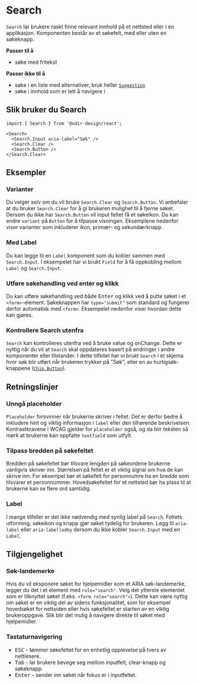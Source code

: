 
<Meta of={SearchStories} />

# Search

`Search` lar brukere raskt finne relevant innhold på et nettsted eller i en applikasjon. Komponenten består av et søkefelt, med eller uten en søkeknapp.

**Passer til å**

- søke med fritekst

**Passer ikke til å**

- søke i en liste med alternativer, bruk heller [`Suggestion`](/docs/components-suggestion--docs)
- søke i innhold som er lett å navigere i

## Slik bruker du Search

<Primary />
<Controls />

```tsx
import { Search } from '@udir-design/react';

<Search>
  <Search.Input aria-label="Søk" />
  <Search.Clear />
  <Search.Button />
</Search.Clear>
```

## Eksempler

### Varianter

Du velger selv om du vil bruke `Search.Clear` og `Search.Button`. Vi anbefaler at du bruker `Search.Clear` for å gi brukeren mulighet til å fjerne søket.
Dersom du ikke har `Search.Button` vil input feltet få et søkeikon.
Du kan endre `variant` på `Button` for å tilpasse visningen. Eksemplene nedenfor viser varianter som inkluderer ikon, primær- og sekundærknapp.

<Canvas of={SearchStories.Variants} />

### Med Label

Du kan legge til en `Label` komponent som du kobler sammen med `Search.Input`.
I eksempelet har vi brukt `Field` for å få oppkobling mellom `Label` og `Search.Input`.

<Canvas of={SearchStories.WithLabel} />

### Utføre søkehandling ved enter og klikk

Du kan utføre søkehandling ved både <kbd>Enter</kbd> og klikk ved å putte søket i et `<form>`-element. Søkeknappen har `type="submit"` som standard og fungerer derfor automatisk med `<form>`. Eksempelet nedenfor viser hvordan dette kan gjøres.

<Canvas of={SearchStories.Form} />

### Kontrollere Search utenfra

`Search` kan kontrolleres utenfra ved å bruke value og onChange. Dette er nyttig når du vil at `Search` skal oppdateres basert på endringer i andre komponenter eller tilstander.
I dette tilfellet har vi brukt `Search` i et skjema hvor søk blir utført når brukeren trykker på "Søk", eller en av hurtigsøk-knappene ([`Chip.Button`](/docs/components-chip--docs)).

<Canvas of={SearchStories.Controlled} />

## Retningslinjer

### Unngå placeholder

`Placeholder` forsvinner når brukerne skriver i feltet. Det er derfor bedre å inkludere hint og viktig informasjon i `label` eller den tilhørende beskrivelsen. Kontrastkravene i WCAG gjelder for `placeholder` også, og da blir teksten så mørk at brukerne kan oppfatte `textfield` som utfylt.

### Tilpass bredden på søkefeltet

Bredden på søkefeltet bør tilsvare lengden på søkeordene brukerne vanligvis skriver inn. Størrelsen på feltet er et viktig signal om hva de kan skrive inn. For eksempel bør et søkefelt for personnumre ha en bredde som tilsvarer et personnummer. Hovedsøkefeltet for et nettsted bør ha plass til at brukerne kan se flere ord samtidig.

### Label

I mange tilfeller er det ikke nødvendig med synlig label på `Search`. Feltets utforming, søkeikon og knapp gjør søket tydelig for brukeren.
Legg til `aria-label` eller `aria-labelledby` dersom du ikke kobler `Search.Input` med en `Label`.

## Tilgjengelighet

### Søk-landemerke

Hvis du vil eksponere søket for hjelpemidler som et ARIA søk-landemerke, legger du det i et element med `role="search"`. Velg det ytterste elementet som er tilknyttet søket (f.eks. `<form role="search">`). Dette kan være nyttig om søket er en viktig del av sidens funksjonalitet, som for eksempel hovedsøket for nettsiden eller hvis søkefeltet er starten av en viktig brukeroppgave. Slik blir det mulig å navigere direkte til søket med hjelpemidler.

### Tastaturnavigering

- <kbd>ESC</kbd> - tømmer søkefeltet for en enhetlig opplevelse på tvers av
  nettlesere.
- <kbd>Tab</kbd> - lar brukere bevege seg mellom inputfelt, clear-knapp og
  søkeknapp.
- <kbd>Enter</kbd> - sender inn søket når fokus er i inputfeltet.
